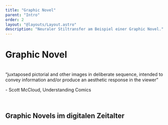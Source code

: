 ```yaml
---
title: "Graphic Novel"
parent: "Intro"
order: 2
layout: "@layouts/Layout.astro"
description: "Neuraler Stiltransfer am Beispiel einer Graphic Novel."
---
```


# Graphic Novel
<br />
<q class="font-tg text-3xl">juxtaposed pictorial and other images in deliberate
sequence, intended to convey information and/or
produce an aesthetic response in the viewer</q>
<br />
<p class="text-right italic">- Scott McCloud, Understanding Comics</p>

<br />

## Graphic Novels im digitalen Zeitalter